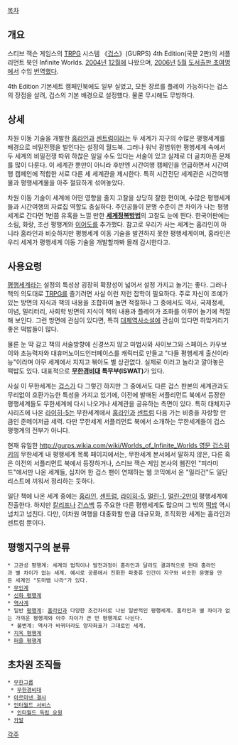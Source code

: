 [[목차]]

== 개요 ==
스티브 잭슨 게임스의 [[TRPG]] 시스템 《[[겁스]]》(GURPS) 4th Edition(국문 2판)의 서플리먼트 북인 Infinite Worlds. [[2004년]] [[12월]]에 나왔으며, [[2006년]] [[5월]] [[도서출판 초여명]]에서 수입 [[번역]]했다.

4th Edition 기본세트 캠페인북에도 일부 실었고, 모든 장르를 플레이 가능하다는 겁스의 장점을 살려, 겁스의 기본 배경으로 설정했다. 물론 무시해도 무방하다.

== 상세 ==
차원 이동 기술을 개발한 [[홈라인]]과 [[센트럼]]이라는 두 세계가 지구의 수많은 평행세계를 배경으로 비밀전쟁을 벌인다는 설정의 월드북. 그러나 워낙 광범위한 평행세계 속에서 두 세계의 비밀전쟁 따위 하찮은 일일 수도 있다는 서술이 있고 실제로 더 골치아픈 문제를 많이 다룬다. 이 세계관 뿐만이 아니라 후반엔 시간여행 캠페인을 언급하면서 시간여행 캠페인에 적합한 서로 다른 세 세계관을 제시한다. 특히 시간전단 세계관은 시간여행물과 평행세계물을 아주 절묘하게 섞어놓았다.

차원 이동 기술이 세계에 어떤 영향을 줄지 고찰을 상당히 잘한 편이며, 수많은 평행세계들과 시간여행의 자료집 역할도 충실하다. 주인공들이 문명 수준이 큰 차이가 나는 평행세계로 간다면 1번쯤 유혹을 느낄 만한 '''[[판타지를 여행하는 현대인을 위한 안내서|세계정복방법]]'''의 고찰도 눈에 띈다. 한국어판에는 소림, 화랑, 조선 평행계와 [[이어도]]를 추가했다. 참고로 우리가 사는 세계는 홈라인이 아니라 홈라인과 비슷하지만 평행세계 이동 기술을 발견하지 못한 평행세계이며, 홈라인은 우리 세계가 평행세계 이동 기술을 개발할까봐 몰래 감시한다고.

== 사용요령 ==
[[평행세계]]라는 설정의 특성상 굉장히 확장성이 넓어서 설정 가지고 놀기는 좋다. 그러나 책의 의도대로 [[TRPG]]를 즐기려면 사실 이런 저런 잡학이 필요하다. 주로 자신이 조예가 있는 방면의 지식과 책의 내용을 조합하여 놀면 적절하나 그 중에서도 역사, 국제정세, 이념, 밀리터리, 사회학 방면의 지식이 책의 내용과 플레이가 조화를 이루어 놀기에 적절해 보인다. 그런 방면에 관심이 있다면, 특히 [[대체역사소설]]에 관심이 있다면 하앜거리기 좋은 떡밥들이 많다.

물론 눈 딱 감고 책의 서술방향에 신경쓰지 않고 마법사와 사이보그와 스페이스 카우보이와 초능력자와 대휴머노이드인터페이스를 캐릭터로 만들고 "다들 평행세계 출신이라능"이라며 아무 세계에서 지지고 볶아도 별 상관없다. 실제로 이러고 놀라고 깔아놓은 떡밥도 있다. 대표적으로 '''[[무한경비대]] 특무부(ISWAT)'''가 있다.

사실 이 무한세계는 [[겁스]]가 다 그렇긴 하지만 그 중에서도 다른 겁스 판본의 세계관과도 무리없이 호환가능한 특성을 가지고 있기에, 이전에 발매된 서플리먼트 북에서 등장한 평행세계들도 무한세계에 다시 나오거나 세계관을 공유하는 측면이 있다. 특히 대체지구 시리즈에 나온 [[라이히-5]]는 무한세계에서 [[홈라인]]과 [[센트럼]] 다음 가는 비중을 자랑할 만큼인 준메이저급 세력. 다만 무한세계 서플리먼트 북에서 소개하는 무한세계들이 겁스 평행계의 전부가 아니다.

현재 유일한 [[http://gurps.wikia.com/wiki/Worlds_of_Infinite_Worlds 영문 겁스위키]]의 무한세계 내 평행세계 목록 페이지에서는, 무한세계 본서에서 말하지 않은, 다른 혹은 이전의 서플리먼트 북에서 등장하거나, 스티브 잭슨 게임 본사의 웹진인 "피라미드"에서만 나온 세계들, 심지어 한 겁스 팬이 연재하는 웹 코믹에서 온 "밀리건"도 일단 리스트에 끼워서 정리하는 듯하다.

일단 책에 나온 세계 중에는 [[홈라인]], [[센트럼]], [[라이히-5]], [[겁스 테크노맨서|멀린-1]], [[겁스 테크노맨서|멀린-2]]만이 평행세계에 진출한다. 하지만 [[칼리프(겁스 무한세계)|칼리프]]나 [[건스백]] 등 주요한 다른 평행세계도 많으며 그 밖의 [[떡밥]] 역시 넘치고 넘친다. 다만, 이차원 여행을 대중화할 만큼 대규모화, 조직화한 세계는 홈라인과 센트럼 뿐이다.

== 평행지구의 분류 ==
 * 고관성 평행계: 세계의 법칙이나 발전과정이 홈라인과 달라도 결과적으로 현대 홈라인과 별 차이가 없는 세계. 예시로 공룡에서 진화한 파충류 인간이 지구와 비슷한 문명을 만든 세계인 "도마뱀 나라"가 있다.
 * [[무인계]]
 * [[신화 평행계]]
 * [[역사계]]
 * 일반 [[평행세계|평행계]]: [[홈라인]]과 다양한 조건차이로 나뉜 일반적인 평행세계. 홈라인과 별 차이가 없는 가까운 평행계와 아주 차이가 큰 먼 평행계로 나뉜다.
  * 불변계: 역사가 바뀌더라도 양자좌표가 그대로인 세계.
 * [[지옥 평행계]]
 * [[퍼즐 평행계]]

== 초차원 조직들 ==
 * [[무한그룹]]
  * [[무한경비대]]
 * [[아르마넨 결사]]
 * [[인터월드 서비스]]
  * [[인터월드 독립 요원]]  
 * [[카발(겁스)|카발]]

[[각주]]
